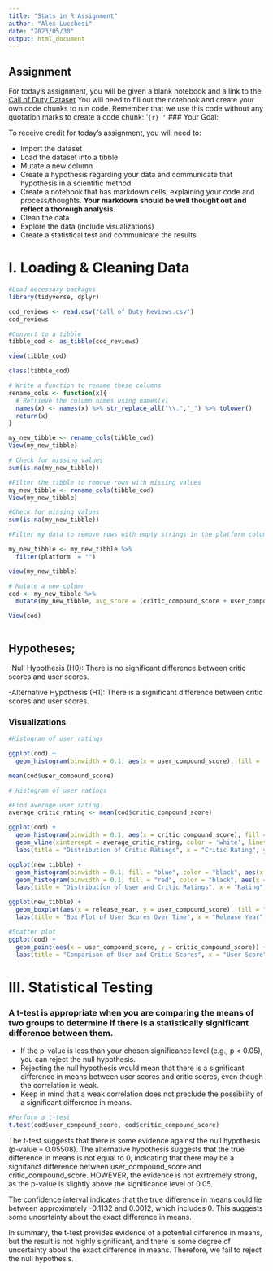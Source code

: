 ```yaml
---
title: "Stats in R Assignment"
author: "Alex Lucchesi"
date: "2023/05/30"
output: html_document
---
```


## Assignment

For today's assignment, you will be given a blank notebook and a link to the [Call of Duty Dataset](https://www.kaggle.com/datasets/beridzeg45/call-of-duty-reviews) You will need to fill out the notebook and create your own code chunks to run code. Remember that we use this code without any quotation marks to create a code chunk: '`{r} '` \### Your Goal:

To receive credit for today's assignment, you will need to:

-   Import the dataset
-   Load the dataset into a tibble
-   Mutate a new column
-   Create a hypothesis regarding your data and communicate that hypothesis in a scientific method.
-   Create a notebook that has markdown cells, explaining your code and process/thoughts. **Your markdown should be well thought out and reflect a thorough analysis.**
-   Clean the data
-   Explore the data (include visualizations)
-   Create a statistical test and communicate the results

# I. Loading & Cleaning Data

```r
#Load necessary packages
library(tidyverse, dplyr)
```

```r
cod_reviews <- read.csv("Call of Duty Reviews.csv")
cod_reviews
```

```r
#Convert to a tibble
tibble_cod <- as_tibble(cod_reviews)

view(tibble_cod)
```

```r
class(tibble_cod)
```

```r
# Write a function to rename these columns
rename_cols <- function(x){
  # Retrieve the column names using names(x)
  names(x) <- names(x) %>% str_replace_all("\\.","_") %>% tolower()
  return(x)
}
```

```r
my_new_tibble <- rename_cols(tibble_cod)
View(my_new_tibble)
```

```r
# Check for missing values
sum(is.na(my_new_tibble))
```

```r
#Filter the tibble to remove rows with missing values
my_new_tibble <- rename_cols(tibble_cod)
View(my_new_tibble)
```

```r
#Check for missing values
sum(is.na(my_new_tibble))
```

```r
#Filter my data to remove rows with empty strings in the platform column

my_new_tibble <- my_new_tibble %>%
  filter(platform != "")

view(my_new_tibble)
```

```r
# Mutate a new column
cod <- my_new_tibble %>%
  mutate(my_new_tibble, avg_score = (critic_compound_score + user_compound_score)/2)

View(cod)
```

```r

```

## Hypotheses;

-Null Hypothesis (H0): There is no significant difference between critic scores and user scores.

-Alternative Hypothesis (H1): There is a significant difference between critic scores and user scores.

### Visualizations

```r
#Histogram of user ratings

ggplot(cod) +
  geom_histogram(binwidth = 0.1, aes(x = user_compound_score), fill = 'blue', color = 'black')
```

```r
mean(cod$user_compound_score)
```

```r
# Histogram of user ratings

#Find average user rating
average_critic_rating <- mean(cod$critic_compound_score)

ggplot(cod) +
  geom_histogram(binwidth = 0.1, aes(x = critic_compound_score), fill = "red", color = "black") +
  geom_vline(xintercept = average_critic_rating, color = 'white', linetype = 'dashed') +
  labs(title = "Distribution of Critic Ratings", x = "Critic Rating", y = "Frequency")
```

```r
ggplot(new_tibble) +
  geom_histogram(binwidth = 0.1, fill = "blue", color = "black", aes(x = user_compound_score), alpha = 0.7) +
  geom_histogram(binwidth = 0.1, fill = "red", color = "black", aes(x = critic_compound_score), alpha = 0.7) +
  labs(title = "Distribution of User and Critic Ratings", x = "Rating", y = "Frequency")
```

```r
ggplot(new_tibble) +
  geom_boxplot(aes(x = release_year, y = user_compound_score), fill = "blue") +
  labs(title = "Box Plot of User Scores Over Time", x = "Release Year", y = "User Score")
```

```r
#Scatter plot
ggplot(cod) +
  geom_point(aes(x = user_compound_score, y = critic_compound_score)) +
  labs(title = "Comparison of User and Critic Scores", x = "User Score", y = "Critic Score")
```

# III. Statistical Testing

### A t-test is appropriate when you are comparing the means of two groups to determine if there is a statistically significant difference between them.

-   If the p-value is less than your chosen significance level (e.g., p \< 0.05), you can reject the null hypothesis.
-   Rejecting the null hypothesis would mean that there is a significant difference in means between user scores and critic scores, even though the correlation is weak.
-   Keep in mind that a weak correlation does not preclude the possibility of a significant difference in means.

```r
#Perform a t-test
t.test(cod$user_compound_score, cod$critic_compound_score)
```

The t-test suggests that there is some evidence against the null hypothesis (p-value = 0.05508). The alternative hypothesis suggests that the true difference in means is not equal to 0, indicating that there may be a signifanct difference between user_compound_score and critic_compound_score. HOWEVER, the evidence is not exrtremely strong, as the p-value is slightly above the significance level of 0.05.

The confidence interval indicates that the true difference in means could lie between approximately -0.1132 and 0.0012, which includes 0. This suggests some uncertainty about the exact difference in means.

In summary, the t-test provides evidence of a potential difference in means, but the result is not highly significant, and there is some degree of uncertainty about the exact difference in means. Therefore, we fail to reject the null hypothesis.
